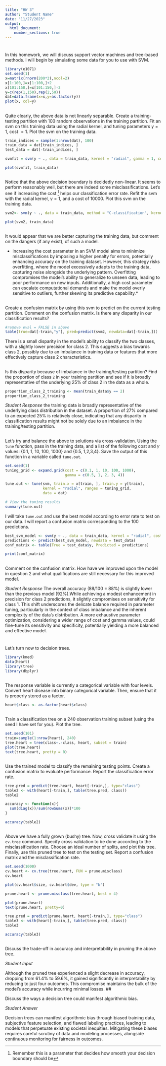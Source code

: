 ---
title: "HW 3"
author: "Student Name"
date: "11/27/2023"
output: 
  html_document:
    number_sections: true
---

# 

In this homework, we will discuss support vector machines and tree-based methods.  I will begin by simulating some data for you to use with SVM. 

```{r}
library(e1071)
set.seed(1) 
x=matrix(rnorm(200*2),ncol=2)
x[1:100,]=x[1:100,]+2
x[101:150,]=x[101:150,]-2
y=c(rep(1,150),rep(2,50))
dat=data.frame(x=x,y=as.factor(y))
plot(x, col=y)

```


##

Quite clearly, the above data is not linearly separable.  Create a training-testing partition with 100 random observations in the training partition.  Fit an svm on this training data using the radial kernel, and tuning parameters $\gamma=1$, cost $=1$.  Plot the svm on the training data.  

```{r}
train_indices = sample(1:nrow(dat), 100)
train_data = dat[train_indices, ]
test_data = dat[-train_indices, ]

svmfit = svm(y ~ ., data = train_data, kernel = "radial", gamma = 1, cost = 1)

plot(svmfit, train_data)
```

##

Notice that the above decision boundary is decidedly non-linear.  It seems to perform reasonably well, but there are indeed some misclassifications.  Let's see if increasing the cost ^[Remember this is a parameter that decides how smooth your decision boundary should be] helps our classification error rate.  Refit the svm with the radial kernel, $\gamma=1$, and a cost of 10000.  Plot this svm on the training data. 

```{r}

svm2<- svm(y ~ ., data = train_data, method = "C-classification", kernel = "radial", gamma = 1, cost = 10000)

plot(svm2, train_data)

```

##

It would appear that we are better capturing the training data, but comment on the dangers (if any exist), of such a model. 

*
Increasing the cost parameter in an SVM model aims to minimize misclassifications by imposing a higher penalty for errors, potentially enhancing accuracy on the training dataset. However, this strategy risks overfitting, where the model excessively adapts to the training data, capturing noise alongside the underlying pattern. Overfitting compromises the model's ability to generalize to unseen data, leading to poor performance on new inputs. Additionally, a high cost parameter can escalate computational demands and make the model overly sensitive to outliers, further skewing its predictive capability.*

##

Create a confusion matrix by using this svm to predict on the current testing partition.  Comment on the confusion matrix.  Is there any disparity in our classification results?    

```{r, eval = FALSE}
#remove eval = FALSE in above
table(true=dat[-train,"y"], pred=predict(svm2, newdata=dat[-train,]))
```
There is a small disparity in the model's ability to classify the two classes, with a slightly lower precision for class 2. This suggests a bias towards class 2, possibly due to an imbalance in training data or features that more effectively capture class 2 characteristics.

##

Is this disparity because of imbalance in the training/testing partition?  Find the proportion of class `2` in your training partition and see if it is broadly representative of the underlying 25\% of class 2 in the data as a whole.  

```{r}

proportion_class_2_training <- mean(train_data$y == 2)
proportion_class_2_training


```

*Student Response*
the training data is broadly representative of the underlying class distribution in the dataset. A proportion of 27% compared to an expected 25% is relatively close, indicating that any disparity in classification results might not be solely due to an imbalance in the training/testing partition.

##

Let's try and balance the above to solutions via cross-validation.  Using the `tune` function, pass in the training data, and a list of the following cost and $\gamma$ values: {0.1, 1, 10, 100, 1000} and {0.5, 1,2,3,4}.  Save the output of this function in a variable called `tune.out`.  

```{r}

set.seed(1)
tuning_grid <- expand.grid(cost = c(0.1, 1, 10, 100, 1000),
                           gamma = c(0.5, 1, 2, 3, 4))

tune.out <- tune(svm, train.x = x[train, ], train.y = y[train],
                 kernel = "radial", ranges = tuning_grid, 
                 data = dat)

# View the tuning results
summary(tune.out)

```

I will take `tune.out` and use the best model according to error rate to test on our data.  I will report a confusion matrix corresponding to the 100 predictions.  


```{r, eval = FALSE}

best_svm_model <- svm(y ~ ., data = train_data, kernel = "radial", cost = 1, gamma = 0.5)
predictions <- predict(best_svm_model, newdata = test_data)
conf_matrix <- table(True = test_data$y, Predicted = predictions)

print(conf_matrix)
```

##

Comment on the confusion matrix.  How have we improved upon the model in question 2 and what qualifications are still necessary for this improved model.  


*Student Response*
The overall accuracy (88/100 = 88%) is slightly lower than the previous model (92%).While achieving a modest enhancement in precision for class 2 predictions, it slightly compromises on sensitivity for class 1. This shift underscores the delicate balance required in parameter tuning, particularly in the context of class imbalance and the inherent complexity of the data's distribution. A more exhaustive parameter optimization, considering a wider range of cost and gamma values, could fine-tune its sensitivity and specificity, potentially yielding a more balanced and effective model.

# 
Let's turn now to decision trees.  

```{r}

library(kmed)
data(heart)
library(tree)
library(dbplyr)
```

## 

The response variable is currently a categorical variable with four levels.  Convert heart disease into binary categorical variable.  Then, ensure that it is properly stored as a factor. 

```{r}

heart$class <- as.factor(heart$class)
```

## 

Train a classification tree on a 240 observation training subset (using the seed I have set for you).  Plot the tree.  

```{r}


set.seed(101)
train=sample(1:nrow(heart), 240)
tree.heart = tree(class~.-class, heart, subset = train)
plot(tree.heart)
text(tree.heart, pretty = 0)
```


## 

Use the trained model to classify the remaining testing points.  Create a confusion matrix to evaluate performance.  Report the classification error rate.  

```{r}
tree.pred = predict(tree.heart, heart[-train,], type="class")
table2 <- with(heart[-train,], table(tree.pred, class))
table2

accuracy <- function(x){
  sum(diag(x))/sum(rowSums(x))*100
}

accuracy(table2)
```

##  

Above we have a fully grown (bushy) tree.  Now, cross validate it using the `cv.tree` command.  Specify cross validation to be done according to the misclassification rate.  Choose an ideal number of splits, and plot this tree.  Finally, use this pruned tree to test on the testing set.  Report a confusion matrix and the misclassification rate.  

```{r}
set.seed(1000)
cv.heart <- cv.tree(tree.heart, FUN = prune.misclass)
cv.heart

plot(cv.heart$size, cv.heart$dev, type = "b")

prune.heart <- prune.misclass(tree.heart, best = 4)

plot(prune.heart)
text(prune.heart, pretty=0)

tree.pred = predict(prune.heart, heart[-train,], type="class")
table3 <- with(heart[-train,], table(tree.pred, class))
table3

accuracy(table3)
```



##

Discuss the trade-off in accuracy and interpretability in pruning the above tree. 

*Student Input *

Although the pruned tree experienced a slight decrease in accuracy, dropping from 61.4% to 59.6%, it gained significantly in interpretability by reducing to just four outcomes. This compromise maintains the bulk of the model's accuracy while incurring minimal losses.
## 

Discuss the ways a decision tree could manifest algorithmic bias.  

*Student Answer*

Decision trees can manifest algorithmic bias through biased training data, subjective feature selection, and flawed labeling practices, leading to models that perpetuate existing societal inequities. Mitigating these biases requires careful scrutiny of data and modeling processes, alongside continuous monitoring for fairness in outcomes.




